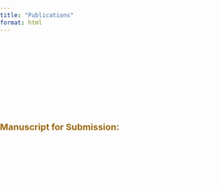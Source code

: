 ```yaml
---
title: "Publications"
format: html
---
```

<!-- Particles.js CDN for particles animation background -->
<script src="https://cdn.jsdelivr.net/npm/particles.js@2.0.0/particles.min.js"></script>
<style>
  /* Set the body and html to cover the full screen */
  body, html {
    margin: 0;
    padding: 0;
    height: 100%;
    width: 100%;
  }
  /* Container for the header and particles */
  #particles-header {
    position: fixed;
    top: 0;
    left: 0;
    height: 100px; /* Height of the header (particles height) */
    width: 100%;
    z-index: 1; /* Ensure particles stay behind the header content */
  }
  /* Main title styles */
  h1 {
    position: absolute;
    z-index: 2; /* Ensure title stays on top of particles */
    font-size: 35px;
    top: 0px;
    left: 50%;
    transform: translateX(-50%); /* Center the title horizontally */
    color: white;
  }
  /* Content below the header */
  .content {
    padding-top: 60px;
    text-align: left; /* Left align the content */
    font-size: 18px;
    margin-left: 0px;
  }
  /* Styling for the heading */
  .heading-style {
    font-size: 30px;
    font-weight: normal;
    margin-left: 0px;
    margin-top: 0px;
    color: white;
  }
</style>
<!-- Particles background container -->
<div id="particles-header">
  <!-- Div for particles -->
  <div id="particles-js"></div>
</div>
<!-- Main content -->
<div class="content">
  <!-- Research Articles title - using H2 tag to leverage Quarto's default heading styling -->
  <h3 class="heading-style" style="font-weight: 600;">Research Articles</h3>
  <br>
  
  <strong style="color: #9A670E;">
    Manuscript for Submission: 
  </strong>
  <br><br>
  <span style="color: white;">
    Bjälkebring, P., Karakoliou, E., Fransson, N. (in preparation). The Effect of Music Listening on Rehabilitation for Motricity in Parkinson's Disease: A Review and Meta-Analysis.
  </span>
</div>
<script>
  // Initialize particles.js
  particlesJS('particles-js', {
    particles: {
      number: {
        value: 200, // Increased number of particles for a more dynamic effect
        density: {
          enable: true,
          value_area: 800
        }
      },
      shape: {
        type: 'circle', // Use circles for dust-like particles
      },
      opacity: {
        value: 0.5, // Slight opacity for glowing effect
        random: true,
        anim: {
          enable: true,
          speed: 1.5,
          opacity_min: 0.1
        }
      },
      size: {
        value: 2, // Smaller particle size for dust-like effect
        random: true,
        anim: {
          enable: true,
          speed: 3,
          size_min: 1
        }
      },
      move: {
        enable: true,
        speed: 1.5, // Slightly slower movement speed for wave-like flow
        direction: 'random', // Random direction for particles
        random: true,
        out_mode: 'out', // Particles disappear when they move out of view
        attract: {
          enable: false
        }
      }
    },
    interactivity: {
      events: {
        onhover: {
          enable: true,
          mode: 'repulse' // Repulse particles on hover
        }
      }
    },
    color: {
      value: ["#FF0044", "#00FFFF", "#FF00FF", "#FFFF00", "#00FF00"] // Colorful particles (light purple, cyan, green, yellow, pink)
    },
    background: {
      color: "transparent" // Keep the page background transparent for default color
    }
  });
</script>
